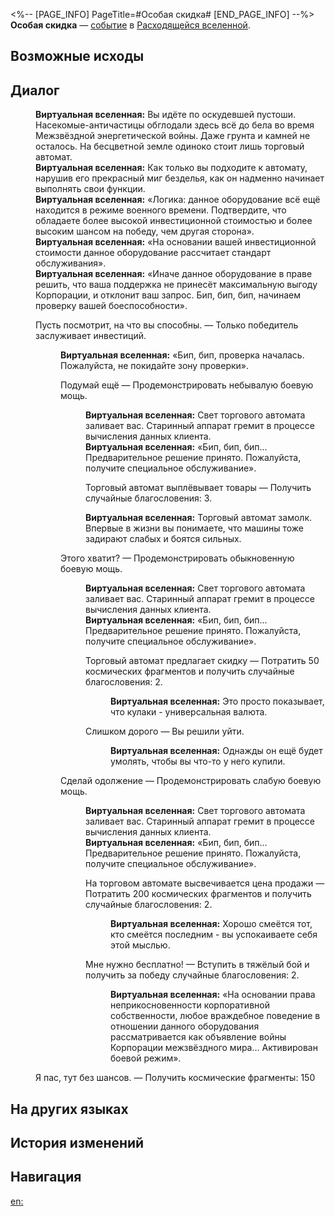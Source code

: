 <%-- [PAGE_INFO]
PageTitle=#Особая скидка#
[END_PAGE_INFO] --%>
{{Дополнить}}
{{ВВ Событие Инфобокс
|id                 = 22401
|Название           = 
|Изображение        = Событие ВВ Состязание.png
|Испытание_в_вв     = 
|Испытание_в_рое    = 
|Испытание_в_зиш    = 
|Испытание_в_рв     = Неизвестно
|Испытание_в_облнеп = 
|Требования         = 
|Пред               = 
|След               = 
|Упоминания         = 
|Порядок            = 
|Порядок_рв         = 106
}}
'''Особая скидка''' — [[Расходящаяся вселенная/События|событие]] в [[Расходящаяся вселенная|Расходящейся вселенной]].

==Возможные исходы==
{{Возможные исходы
|Выбор_1 = Пусть посмотрит, на что вы способны.

|Выбор_1_1 = Подумай ещё

|Выбор_1_1_1 = Торговый автомат выплёвывает товары
|Результат_1_1_1 = Получить случайные благословения: 3.

|Выбор_1_2 = Этого хватит?

|Выбор_1_2_1 = Торговый автомат предлагает скидку
|Результат_1_2_1 = Потратить 50 космических фрагментов и получить случайные благословения: 2.

|Выбор_1_2_2 = Слишком дорого
|Результат_1_2_2 = Вы решили уйти.

|Выбор_1_3 = Сделай одолжение

|Выбор_1_3_1 = На торговом автомате высвечивается цена продажи
|Результат_1_3_1 = Потратить 200 космических фрагментов и получить случайные благословения: 2.

|Выбор_1_3_2 = Мне нужно бесплатно!
|Результат_1_3_2 = Вступить в тяжёлый бой и получить за победу случайные благословения: 2.

|Выбор_2 = Я пас, тут без шансов.
|Результат_2 = Получить космические фрагменты: 150.
}}

==Диалог==
{{Диалог Начало}}
:'''Виртуальная вселенная:''' Вы идёте по оскудевшей пустоши. Насекомые-античастицы обглодали здесь всё до бела во время Межзвёздной энергетической войны. Даже грунта и камней не осталось. На бесцветной земле одиноко стоит лишь торговый автомат.
:'''Виртуальная вселенная:''' Как только вы подходите к автомату, нарушив его прекрасный миг безделья, как он надменно начинает выполнять свои функции.
:'''Виртуальная вселенная:''' «Логика: данное оборудование всё ещё находится в режиме военного времени. Подтвердите, что обладаете более высокой инвестиционной стоимостью и более высоким шансом на победу, чем другая сторона».
:'''Виртуальная вселенная:''' «На основании вашей инвестиционной стоимости данное оборудование рассчитает стандарт обслуживания».
:'''Виртуальная вселенная:''' «Иначе данное оборудование в праве решить, что ваша поддержка не принесёт максимальную выгоду Корпорации, и отклонит ваш запрос. Бип, бип, бип, начинаем проверку вашей боеспособности».
:{{Диалог|Звезда}} Пусть посмотрит, на что вы способны. &mdash; Только победитель заслуживает инвестиций.
::'''Виртуальная вселенная:''' «Бип, бип, проверка началась. Пожалуйста, не покидайте зону проверки».
::{{Диалог|Звезда}} Подумай ещё &mdash; Продемонстрировать небывалую боевую мощь.
:::'''Виртуальная вселенная:''' Свет торгового автомата заливает вас. Старинный аппарат гремит в процессе вычисления данных клиента.
:::'''Виртуальная вселенная:''' «Бип, бип, бип... Предварительное решение принято. Пожалуйста, получите специальное обслуживание».
:::{{Диалог|Звезда}} Торговый автомат выплёвывает товары &mdash; Получить случайные благословения: 3.
:::'''Виртуальная вселенная:''' Торговый автомат замолк. Впервые в жизни вы понимаете, что машины тоже задирают слабых и боятся сильных.
::{{Диалог|Звезда}} Этого хватит? &mdash; Продемонстрировать обыкновенную боевую мощь.
:::'''Виртуальная вселенная:''' Свет торгового автомата заливает вас. Старинный аппарат гремит в процессе вычисления данных клиента.
:::'''Виртуальная вселенная:''' «Бип, бип, бип... Предварительное решение принято. Пожалуйста, получите специальное обслуживание».
:::{{Диалог|Звезда}} Торговый автомат предлагает скидку &mdash; Потратить 50 космических фрагментов и получить случайные благословения: 2.
::::'''Виртуальная вселенная:''' Это просто показывает, что кулаки - универсальная валюта.
:::{{Диалог|Звезда}} Слишком дорого &mdash; Вы решили уйти.
::::'''Виртуальная вселенная:''' Однажды он ещё будет умолять, чтобы вы что-то у него купили.
::{{Диалог|Звезда}} Сделай одолжение &mdash; Продемонстрировать слабую боевую мощь.
:::'''Виртуальная вселенная:''' Свет торгового автомата заливает вас. Старинный аппарат гремит в процессе вычисления данных клиента.
:::'''Виртуальная вселенная:''' «Бип, бип, бип... Предварительное решение принято. Пожалуйста, получите специальное обслуживание».
:::{{Диалог|Звезда}} На торговом автомате высвечивается цена продажи &mdash; Потратить 200 космических фрагментов и получить случайные благословения: 2.
::::'''Виртуальная вселенная:''' Хорошо смеётся тот, кто смеётся последним - вы успокаиваете себя этой мыслью.
:::{{Диалог|Звезда}} Мне нужно бесплатно! &mdash; Вступить в тяжёлый бой и получить за победу случайные благословения: 2.
::::'''Виртуальная вселенная:''' «На основании права неприкосновенности корпоративной собственности, любое враждебное поведение в отношении данного оборудования рассматривается как объявление войны Корпорации межзвёздного мира... Активирован боевой режим».
:{{Диалог|Звезда}} Я пас, тут без шансов. &mdash; Получить космические фрагменты: 150
{{Диалог Конец}}

==На других языках==
{{На других языках
|en   = Special Discount
|zhs  = 特别优惠
|zht  = 特別優惠
|ja   = {{Rubi|特別割引|とくべつわりびき}}
|ko   = 특별 할인
|es   = Descuento especial
|fr   = Offre spéciale
|ru   = Особая скидка
|th   = ลดราคาพิเศษ
|vi   = Ưu Đãi Đặc Biệt
|de   = Sonderangebot
|id   = Diskon Spesial
|pt   = Desconto Especial
}}

==История изменений==
{{История изменений|null}}

==Навигация==
{{События ВВ Навбокс}}

[[en:]]